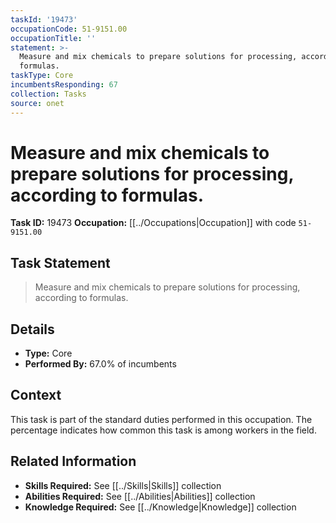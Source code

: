 ```yaml
---
taskId: '19473'
occupationCode: 51-9151.00
occupationTitle: ''
statement: >-
  Measure and mix chemicals to prepare solutions for processing, according to
  formulas.
taskType: Core
incumbentsResponding: 67
collection: Tasks
source: onet
---
```

# Measure and mix chemicals to prepare solutions for processing, according to formulas.

**Task ID:** 19473
**Occupation:** [[../Occupations|Occupation]] with code `51-9151.00`

## Task Statement

> Measure and mix chemicals to prepare solutions for processing, according to formulas.

## Details

- **Type:** Core
- **Performed By:** 67.0% of incumbents

## Context

This task is part of the standard duties performed in this occupation. The percentage indicates how common this task is among workers in the field.

## Related Information

- **Skills Required:** See [[../Skills|Skills]] collection
- **Abilities Required:** See [[../Abilities|Abilities]] collection
- **Knowledge Required:** See [[../Knowledge|Knowledge]] collection

